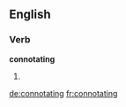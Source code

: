 
==English==

===Verb===
'''connotating'''

# {{present participle of|[[connotate]]}}

[[de:connotating]]
[[fr:connotating]]